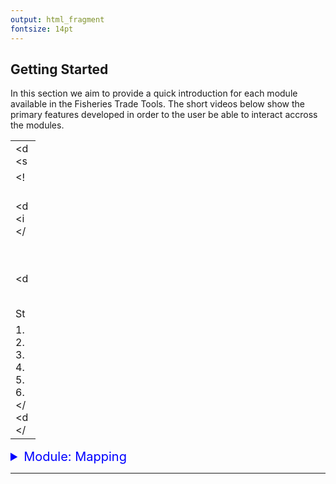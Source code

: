 ```yaml
---
output: html_fragment
fontsize: 14pt
---
```


## Getting Started

In this section we aim to provide a quick introduction for each module available in the Fisheries Trade Tools. The short videos below show the primary features developed in order to the user be able to interact accross the modules.

- - -
<details>
<summary style="font-size:15pt; color:blue">Module: Getting Data</summary>

<!-- ### Module: Getting Data -->

<div class="column-left">
<iframe width="560" height="315" src="https://www.youtube.com/embed/0OY8qbeclCs" frameborder="1" allow="accelerometer; autoplay; encrypted-media; gyroscope; picture-in-picture" allowfullscreen></iframe>
</div>

<div class="column-right" style="font-size: 15pt> It shows how the user can build the data for each country wished. After the selction, the user **must** save the data shown, otherwise the data will be discarded. 

Steps: 

1. Select a country from the list.
2. Select a year.
3. Select a data source to imports data.
4. Select a data source to exports data.
5. Click on the button "Build data".
6. As the data has been loaded the user must click on "Save".
</div>
<div class="clear"></div>
</details>

- - -

<details>
<summary style="font-size:15pt; color:blue">Module: Mapping</summary>

<!-- ### Module: Mapping -->

#### Run  Mapping 
<div class="column-left">
<iframe width="560" height="315" src="https://www.youtube.com/embed/yWzPM1sfSWQ" frameborder="1" allow="accelerometer; autoplay; encrypted-media; gyroscope; picture-in-picture" allowfullscreen></iframe>
</div>

<div class="column-right" style="font-size: 15pt> 
1. Select the year;
2. Select the country;
3. Click on the button "Run Mapping"

</div>
<div class="clear"></div>

- - - 

#### Discard mapping
<div class="column-left">
<iframe width="560" height="315" src="https://www.youtube.com/embed/KoCzjmBwESY" frameborder="1" allow="accelerometer; autoplay; encrypted-media; gyroscope; picture-in-picture" allowfullscreen></iframe>
</div>

<div class="column-right" style="font-size: 15pt> 
1. Select the row to be discarded.
2. Click on the "<i class="fa fa-trash"></i> Discard";
3. The user **must** "<i class="fa fa-save"></i> save after discarding the row.

</div>
<div class="clear"></div>

- - - 

#### Add a new mapping

<div class="column-left">
<iframe width="560" height="315" src="https://www.youtube.com/embed/J9NWGSTbk0I" frameborder="1" allow="accelerometer; autoplay; encrypted-media; gyroscope; picture-in-picture" allowfullscreen></iframe>
</div>

<div class="column-right" style="font-size: 15pt> 

1. Click on "<i class="fa fa-plus"></i> Add mapping"
2. Fill out all fields required: Tariff Line; ISSCFC code or ISSCFC ID; start year; end year, HS6 use.
3. Click on "OK"
4. For seeing the update the user should browser around the options under the combo box "Filters", and then go back to the option "All".

</div>
<div class="clear"></div>

- - -

#### Update mapping
<div class="column-left">
<iframe width="560" height="315" src="https://www.youtube.com/embed/l9a58vsTFPY" frameborder="1" allow="accelerometer; autoplay; encrypted-media; gyroscope; picture-in-picture" allowfullscreen></iframe>
</div>

<div class="column-right" style="font-size: 15pt> 
Any change in the mapping table should be save, otherwise all alteration made will be lost. The save function creates a working table which is not considered in the process until to be updated. It works like a temporary table. Once that the user updates the mappping table, i.e., export all changes to the production table, then all modifications will be considered to the next steps. 

1. After any change the user should click on "Save".
2. Click on the "Update"
3. The user must go back to the tab "Run mapping" and run again the mapping process. It is important, because the script will perform some test over the mapping table and also in the trade data.

</div>
<div class="clear"></div>
</details>

- - -




